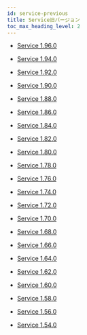 ```yaml
---
id: service-previous
title: Service旧バージョン
toc_max_heading_level: 2
---
```


-   [Service 1.96.0](service-1_96_0)

-   [Service 1.94.0](service-1_94_0)

-   [Service 1.92.0](service-1_92_0)

-   [Service 1.90.0](service-1_90_0)

-   [Service 1.88.0](service-1_88_0)

-   [Service 1.86.0](service-1_86_0)

-   [Service 1.84.0](service-1_84_0)

-   [Service 1.82.0](service-1_82_0)

-   [Service 1.80.0](service-1_80_0)

-   [Service 1.78.0](service-1_78_0)

-   [Service 1.76.0](service-1_76_0)

-   [Service 1.74.0](service-1_74_0)

-   [Service 1.72.0](service-1_72_0)

-   [Service 1.70.0](service-1_70_0)

-   [Service 1.68.0](service-1_68_0)

-   [Service 1.66.0](service-1_66_0)

-   [Service 1.64.0](service-1_64_0)

-   [Service 1.62.0](service-1_62_0)

-   [Service 1.60.0](service-1_60_0)

-   [Service 1.58.0](service-1_58_0)

-   [Service 1.56.0](service-1_56_0)

-   [Service 1.54.0](service-1_54_0)
